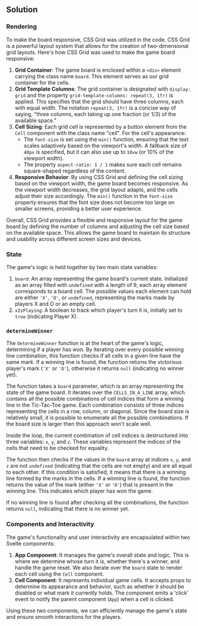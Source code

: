 
## Solution

### Rendering

To make the board responsive, CSS Grid was utilized in the code. CSS Grid is a powerful layout system that allows for the creation of two-dimensional grid layouts. Here's how CSS Grid was used to make the game board responsive:

1. **Grid Container**: The game board is enclosed within a `<div>` element carrying the class name `board`. This element serves as our grid container for the cells.
2. **Grid Template Columns**: The grid container is designated with `display: grid` and the property `grid-template-columns: repeat(3, 1fr)` is applied. This specifies that the grid should have three columns, each with equal width. The notation `repeat(3, 1fr)` is a concise way of saying, "three columns, each taking up one fraction (or 1/3) of the available space."
3. **Cell Sizing**: Each grid cell is represented by a button element from the `Cell` component with the class name "cell". For the cell's appearance:
   - The `font-size` is set using the `min()` function, ensuring that the text scales adaptively based on the viewport's width. A fallback size of `48px` is specified, but it can also use up to `10vw` (or 10% of the viewport width).
   - The property `aspect-ratio: 1 / 1` makes sure each cell remains square-shaped regardless of the content.
4. **Responsive Behavior**: By using CSS Grid and defining the cell sizing based on the viewport width, the game board becomes responsive. As the viewport width decreases, the grid layout adapts, and the cells adjust their size accordingly. The `min()` function in the `font-size` property ensures that the font size does not become too large on smaller screens, providing a better user experience.

Overall, CSS Grid provides a flexible and responsive layout for the game board by defining the number of columns and adjusting the cell size based on the available space. This allows the game board to maintain its structure and usability across different screen sizes and devices.

### State

The game's logic is held together by two main state variables:

1. `board`: An array representing the game board's current state. Initialized as an array filled with `undefined` with a length of 9, each array element corresponds to a board cell. The possible values each element can hold are either `'X'`, `'O'`, or `undefined`, representing the marks made by players X and O or an empty cell.
2. `xIsPlaying`: A boolean to track which player's turn it is, initially set to `true` (indicating Player X).

### `determineWinner`

The `determineWinner` function is at the heart of the game's logic, determining if a player has won. By iterating over every possible winning line combination, this function checks if all cells in a given line have the same mark. If a winning line is found, the function returns the victorious player's mark (`'X'` or `'O'`), otherwise it returns `null` (indicating no winner yet).

The function takes a `board` parameter, which is an array representing the state of the game board. It iterates over the `CELLS_IN_A_LINE` array, which contains all the possible combinations of cell indices that form a winning line in the Tic-Tac-Toe game. Each combination consists of three indices representing the cells in a row, column, or diagonal. Since the board size is relatively small, it is possible to enumerate all the possible combinations. If the board size is larger then this approach won't scale well.

Inside the loop, the current combination of cell indices is destructured into three variables: `x`, `y`, and `z`. These variables represent the indices of the cells that need to be checked for equality.

The function then checks if the values in the `board` array at indices `x`, `y`, and `z` are not `undefined` (indicating that the cells are not empty) and are all equal to each other. If this condition is satisfied, it means that there is a winning line formed by the marks in the cells. If a winning line is found, the function returns the value of the mark (either `'X'` or `'O'`) that is present in the winning line. This indicates which player has won the game.

If no winning line is found after checking all the combinations, the function returns `null`, indicating that there is no winner yet.

### Components and Interactivity

The game's functionality and user interactivity are encapsulated within two Svelte components:

1. **App Component**: It manages the game's overall state and logic. This is where we determine whose turn it is, whether there's a winner, and handle the game reset. We also iterate over the `board` state to render each cell using the `Cell` component.
2. **Cell Component**: It represents individual game cells. It accepts props to determine its appearance and behavior, such as whether it should be disabled or what mark it currently holds. The component emits a 'click' event to notify the parent component (`App`) when a cell is clicked.

Using these two components, we can efficiently manage the game's state and ensure smooth interactions for the players.

<TestCases />
